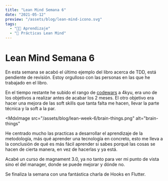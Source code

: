 ```yaml
---
title: "Lean Mind Semana 6"
date: "2021-05-12"
preview: "/assets/blog/lean-mind-icono.svg"
tags:
  - "👨‍💻 Aprendizaje"
  - "📘 Prácticas Lean Mind"
---
```


# Lean Mind Semana 6

En esta semana se acabó el último ejemplo del libro acerca de TDD, está
pendiente de revisión. Estoy orgulloso con las personas en las que he trabajado
en el libro.

En el tiempo restante he subido el rango de
[codewars](https://www.codewars.com/users/Wolfremium) a 4kyu, era uno de los
objetivos a realizar antes de acabar los 2 meses. El otro objetivo era hacer una
mejora de las soft skills que tanta falta me hacen, llevar la parte técnica y la
soft a la par.

<MdxImage
  src="/assets/blog/lean-week-6/brain-things.png"
  alt="brain-things"
></MdxImage>

He centrado mucho las practicas a desarrollar el aprendizaje de la metodología,
más qué aprender una tecnología en concreto, esto me lleva a la conclusión de
qué es más fácil aprender si sabes porqué las cosas se hacen de cierta manera,
en vez de hacerlas y ya está.

Acabé un curso de magnament 3.0, ya no tanto para ver mi punto de vista sino el
del manager, donde se puede mejorar y dónde no.

Se finaliza la semana con una fantástica charla de Hooks en Flutter.
